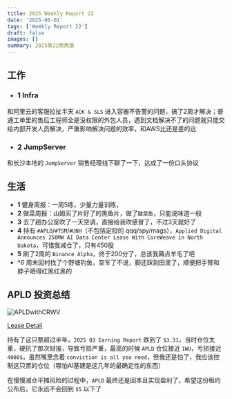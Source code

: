 ```yaml
---
title: 2025 Weekly Report 22
date: '2025-06-01'
tags: ['Weekly Report 22']
draft: false
images: []
summary: 2025第22周周报
---
```


<TOCInline toc={props.toc}/>

## 工作



- ### 1 Infra

和阿里云的客服拉扯半天 `ACK & SLS` 进入容器不告警的问题，搞了2周才解决；普通工单里的售后工程师全是没权限的外包人员，遇到文档解决不了的问题就只能交给内部开发人员解决，严重影响解决问题的效率，和AWS比还是差的远

- ### 2 JumpServer

和长沙本地的 `JumpServer` 销售经理线下聊了一下，达成了一份口头协议

## 生活

- **1** 健身周报：一周5练，少量力量训练，
- **2** 做菜周报：山姆买了片好了的黑鱼片，做了`酸菜鱼`，只能说味道一般
- **3** 去了趟办公室吹了一天空调，直接给我吹感冒了，不过3天就好了
- **4** 持有 `#APLD`/`#TSM`/`#UNH`（不包括定投的 qqq/spy/mags），`Applied Digital Announces 250MW AI Data Center Lease With CoreWeave in North Dakota`，可惜我减仓了，只有450股
- **5** 刷了2周的 `Binance Alpha`，终于200分了，总该我薅点羊毛了吧
- **6* 周末回村找了个野塘钓鱼，空军了不说，脚还踩到田里了，顺便把手臂和脖子晒得红黑红黑的

## APLD 投资总结

![APLDwithCRWV](/static/images/2025-w22/APLDwithCRWV.jpg)

[Lease Detail](https://ir.applieddigital.com/news-events/press-releases/detail/123/applied-digital-announces-250mw-ai-data-center-lease-with)

持有了这只票超过半年，`2025 Q3 Earning Report` 跌到了 `$3.31`，当时仓位太重，硬抗了那次财报，导致亏损严重，最高的时候 `APLD` 仓位接近 `1WU`，亏损接近 `4000$`，虽然嘴里念着 `conviction is all you need`，但我还是怕了，我应该控制这只票的仓位（哪怕AI基建是这几年的最确定性的东西）

在慢慢减仓平摊风险的过程中，`APLD` 最终还是回本且实现盈利了，希望这份租约公布后，它永远不会回到 `$5` 以下了



